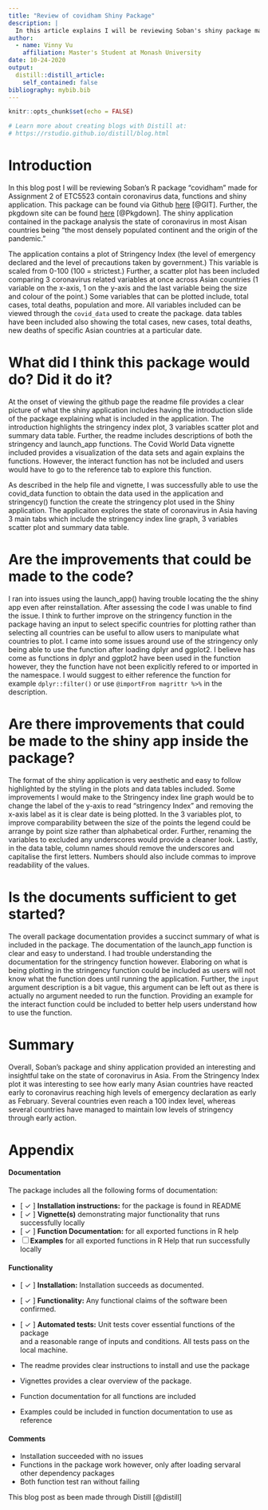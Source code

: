 ```yaml
---
title: "Review of covidham Shiny Package"
description: |
  In this article explains I will be reviewing Soban's shiny package made for Assignment 2 of ETC5523
author:
  - name: Vinny Vu
    affiliation: Master's Student at Monash University
date: 10-24-2020
output:
  distill::distill_article:
    self_contained: false
bibliography: mybib.bib
---
```


```r
knitr::opts_chunk$set(echo = FALSE)

# Learn more about creating blogs with Distill at:
# https://rstudio.github.io/distill/blog.html

```

# Introduction 

In this blog post I will be reviewing Soban's R package "covidham" made for Assignment 2 of ETC5523 contain coronavirus data, functions and shiny application. This package can be found via Github [here](https://github.com/etc5523-2020/r-package-assessment-msobanq) [@GIT]. Further, the pkgdown site can be found [here](https://etc5523-2020.github.io/r-package-assessment-msobanq/) [@Pkgdown]. The shiny application contained in the package analysis the state of coronavirus in most Aisan countries being "the most densely populated continent and the origin of the pandemic." 

The application contains a plot of Stringency Index (the level of emergency declared and the level of precautions taken by government.) This variable is scaled from 0-100 (100 = strictest.) Further, a scatter plot has been included comparing 3 coronavirus related variables at once across Asian countries (1 variable on the x-axis, 1 on the y-axis and the last variable being the size and colour of the point.) Some variables that can be plotted include, total cases, total deaths, population and more. All variables included can be viewed through the `covid_data` used to create the package. data tables have been included also showing the total cases, new cases, total deaths, new deaths of specific Asian countries at a particular date.

# What did I think this package would do? Did it do it?

At the onset of viewing the github page the readme file provides a clear picture of what the shiny application includes having the introduction slide of the package explaining what is included in the application. The introduction highlights the stringency index plot, 3 variables scatter plot and summary data table. Further, the readme includes descriptions of both the stringency and launch_app functions. The Covid World Data vignette included provides a visualization of the data sets and again explains the functions. However, the interact function has not be included and users would have to go to the reference tab to explore this function. 

As described in the help file and vignette, I was successfully able to use the covid_data function to obtain the data used in the application and stringency() function the create the stringency plot used in the Shiny application. The applicaiton explores the state of coronavirus in Asia having 3 main tabs which include the stringency index line graph, 3 variables scatter plot and summary data table.  

# Are the improvements that could be made to the code? 

I ran into issues using the launch_app() having trouble locating the the shiny app even after reinstallation. After assessing the code I was unable to find the issue. I think to further improve on the stringency function in the package having an input to select specific countries for plotting rather than selecting all countries can be useful to allow users to manipulate what countries to plot. I came into some issues around use of the stringency only being able to use the function after loading dplyr and ggplot2. I believe has come as functions in dplyr and ggplot2 have been used in the function however, they the function have not been explicitly refered to or imported in the namespace. I would suggest to either reference the function for example `dplyr::filter()` or use `@importFrom magrittr %>%` in the description. 

# Are there improvements that could be made to the shiny app inside the package? 

The format of the shiny application is very aesthetic and easy to follow highlighted by the styling in the plots and data tables included. Some improvements I would make to the Stringency index line graph would be to change the label of the y-axis to read "stringency Index" and removing the x-axis label as it is clear date is being plotted. In the 3 variables plot, to improve comparability between the size of the points the legend could be arrange by point size rather than alphabetical order. Further, renaming the variables to excluded any underscores would provide a cleaner look. Lastly, in the data table, column names should remove the underscores and capitalise the first letters. Numbers should also include commas to improve readability of the values.     

# Is the documents sufficient to get started? 

The overall package documentation provides a succinct summary of what is included in the package. The documentation of the launch_app function is clear and easy to understand. I had trouble understanding the documentation for the stringency function however. Elaboring on what is being plotting in the stringency function could be included as users will not know what the function does until running the application. Further, the `input` argument description is a bit vague, this argument can be left out as there is actually no argument needed to run the function. Providing an example for the interact function could be included to better help users understand how to use the function.      

# Summary 

Overall, Soban's package and shiny application provided an interesting and insightful take on the state of coronavirus in Asia. From the Stringency Index plot it was interesting to see how early many Asian countries have reacted early to coronavirus reaching high levels of emergency declaration as early as February. Several countries even reach a 100 index level, whereas several countries have managed to maintain low levels of stringency through early action.  

# Appendix 

#### Documentation

The package includes all the following forms of documentation:

- [ $\checkmark$ ] **Installation instructions:** for the package is found in README  
- [ $\checkmark$ ] **Vignette(s)** demonstrating major functionality that runs successfully locally  
- [ $\checkmark$ ] **Function Documentation:** for all exported functions in R help  
- [ ] **Examples** for all exported functions in R Help that run successfully locally  

#### Functionality

- [ $\checkmark$ ] **Installation:** Installation succeeds as documented.  
- [ $\checkmark$ ] **Functionality:** Any functional claims of the software been confirmed.  
- [ $\checkmark$ ] **Automated tests:** Unit tests cover essential functions of the package  
and a reasonable range of inputs and conditions. All tests pass on the local machine.  

- The readme provides clear instructions to install and use the package 
- Vignettes provides a clear overview of the package. 
- Function documentation for all functions are included 
- Examples could be included in function documentation to use as reference

#### Comments

- Installation succeeded with no issues 
- Functions in the package work however, only after loading servaral other dependency packages 
- Both function test ran without failing


This blog post as been made through Distill [@distill]

